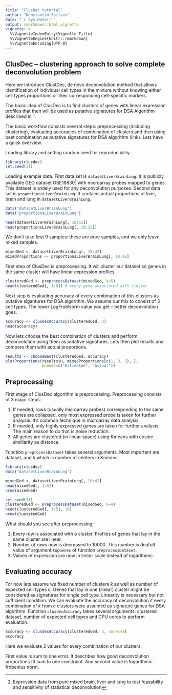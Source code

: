 ```yaml
---
title: "ClusDec tutorial"
author: "Konstantin Zaitsev"
date: "`r Sys.Date()`"
output: rmarkdown::html_vignette
vignette: >
  %\VignetteIndexEntry{Vignette Title}
  %\VignetteEngine{knitr::rmarkdown}
  %\VignetteEncoding{UTF-8}
---
```


## ClusDec -- clustering approach to solve complete deconvolution problem

Here we introduce ClustDec, de novo deconvolution method that allows identification of individual cell types in the mixture without knowing either cell types proportions or their corresponding cell-specific markers.

The basic idea of ClusDec is to find clusters of genes with linear expression profiles that then will be used as putative signatures for DSA Algorithm described in 1.

The basic workflow consists several steps: preprocessing (including clustering), evaluating accuracies of combination of clusters and then using best combination as putative signatures for DSA algorithm (link). Lets have a quick overview.

Loading library and setting random seed for reproducibility
```r
library(clusdec)
set.seed(31)
```


Loading example data. First data set is `datasetLiverBrainLung`. It is publicly available GEO dataset GSE19830^[Expression data from pure mixed brain, liver and lung to test feasability and sensitivity of statistical deconvolution] with microarray probes mapped to genes. This dataset is widely used for any deconvolution purposes.  Second data set is `proportionsLiverBrainLung`. It contains actual proportions of liver, brain and lung in `datasetLiverBrainLung`.
```r
data("datasetLiverBrainLung")
data("proportionsLiverBrainLung")

head(datasetLiverBrainLung[, 10:15])
head(proportionsLiverBrainLung[, 10:15])
```


We don't take first 9 samples: these are pure samples, and we only leave mixed samples.
```r
mixedGed <- datasetLiverBrainLung[, 10:42]
mixedProportions <- proportionsLiverBrainLung[, 10:42]
```


First step of ClusDec is preprocessing. It will cluster our dataset so genes in the same cluster will have linear expression profiles.
```r
clusteredGed <- preprocessDataset(mixedGed, k=5)
head(clusteredGed[, 1:6]) # every gene associated with cluster
```


Next step is evaluating accuracy of every combination of this clusters as putative sigantures for DSA algorithm. We assume our mix to consist of 3 cell types. The lower LogFrobNorm value you get -- better deconvolution goes.
```r
accuracy <- clusdecAccuracy(clusteredGed, 3) 
head(accuracy)
```

Now lets choose the best combination of clusters and perform deconvolution using them as putative signatures. Lets then plot results and compare them with actual proportions.
```r
results <- chooseBest(clusteredGed, accuracy)
plotProportions(results$H, mixedProportions[c(1, 3, 2), ],
                pnames=c("Estimated", "Actual"))
```


## Preprocessing

First stage of ClusDec algorithm is preprocessing.
Preprocessing consists of 3 major steps:

1. If needed, rows (usually microarray probes) corresponding to the same genes are collapsed, only most expressed probe is taken for further analysis.
  It's common technique in microarray data analysis.
2. If needed, only highly expressed genes are taken for further analysis. The main reason to do that is noise reduction.
3. All genes are clustered (in linear space) using Kmeans with cosine simillarity as distance.

Function `preprocessDataset` takes several arguments. Most important are dataset, and k which is number of centers in Kmeans.

```r
library(clusdec)
data("datasetLiverBrainLung")

mixedGed <- datasetLiverBrainLung[, 10:42]
head(mixedGed[, 1:5])
nrow(mixedGed)

set.seed(31)
clusteredGed <- preprocessDataset(mixedGed, k=4)
head(clusteredGed[, 1:5], 10)
nrow(clusteredGed)

```

What should you see after preprocessing:

1. Every row is associated with a cluster. Profiles of genes that lay in the same cluster are linear. 
2. Number of rows now is decreased to 10000. This number is deafult value of argument `topGenes` of function `preprocessDataset`.
3. Values of expression are now in linear scale instead of logarithmic.




## Evaluating accuracy

For now lets assume we fixed number of clusters $k$ as well as number of expected cell types $c$. Genes that lay in one (linear) cluster might be considered as signatures for single cell type. Linearity is necessary but not sufficient condition. We can evaluate the accuracy of deconvolution if every combination of $k$ from $c$ clusters were assumed as signature genes for DSA algorithm. Function `clusdecAccuracy` takes several arguments: clustered dataset, number of expected cell types and CPU cores to perform evaluation.

```r
accuracy <- clusdecAccuracy(clusteredGed, 3, cores=2)
accuracy
```

Here we evaluate 2 values for every combination of our clusters.

First value is sum to one error. It describes how good deconvolution proportions fit sum to one constraint. And second value is logarithmic frobenius norm.
